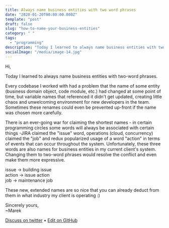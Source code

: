```yaml
---
title: Always name business entities with two word phrases
date: "2020-01-20T00:00:00.000Z"
template: "post"
draft: false
slug: "how-to-name-your-business-entities"
category: " "
tags:
  - "programming"
description: "Today I learned to always name business entities with two-word phrases."
socialImage: "/media/image-14.jpg"
---
```


Hi,

Today I learned to always name business entities with two-word phrases.

Every codebase I worked with had a problem that the name of some entity (business domain object, code module, etc.) had changed at some point of time, but variable names that referenced it didn't get updated, creating little chaos and unwelcoming environment for new developers in the team. Sometimes these renames could even be prevented up-front if the name was chosen more carefully.

There is an ever-going war for claiming the shortest names - in certain programming circles some words will always be associated with certain things -JIRA claimed the "issue" word, operations (cloud, concurrency) claimed the "job" and redux popularized usage of a word "action" in terms of events that can occur throughout the system. Unfortunately, these three words are also names for business entities in my current client's system. Changing them to two-word phrases would resolve the conflict and even make them more expressive.

issue -> building issue  
action -> issue action  
 job -> maintenance job

These new, extended names are so nice that you can already deduct from them in what industry my client is operating :)

Sincerely yours,<br />
~Marek

[Discuss on twitter](https://twitter.com/marek_us/status/1219173667818688512) • [Edit on GitHub](https://github.com/mcalus3/create-react-blog/blob/master/src/routes/posts/2020-01-20-how-to-name-your-business-entities/document-English.mdx)
